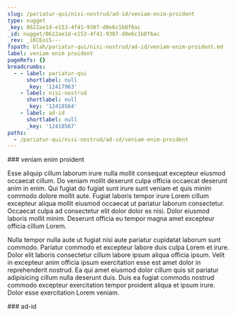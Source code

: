 ```yaml
---
slug: /pariatur-qui/nisi-nostrud/ad-id/veniam-enim-proident
type: nugget
_key: 0622ae1d-e153-4f41-9307-d0e6c1b8f6ac
_id: nugget/0622ae1d-e153-4f41-9307-d0e6c1b8f6ac
_rev: _iKCEoiS---
fspath: blah/pariatur-qui/nisi-nostrud/ad-id/veniam-enim-proident.md
label: veniam enim proident
pageRefs: {}
breadcrumbs:
  - - label: pariatur-qui
      shortlabel: null
      _key: '12417963'
    - label: nisi-nostrud
      shortlabel: null
      _key: '12418564'
    - label: ad-id
      shortlabel: null
      _key: '12418567'
paths:
  - /pariatur-qui/nisi-nostrud/ad-id/veniam-enim-proident
---
```


<NuggetArea>
<Nugget slug="/pariatur-qui/nisi-nostrud/ad-id/veniam-enim-proident" type="nugget" _key="0622ae1d-e153-4f41-9307-d0e6c1b8f6ac" _id="nugget/0622ae1d-e153-4f41-9307-d0e6c1b8f6ac" _rev="_iKCEoiS---" fspath="blah/pariatur-qui/nisi-nostrud/ad-id/veniam-enim-proident.md" label="veniam enim proident" paths="/pariatur-qui/nisi-nostrud/ad-id/veniam-enim-proident">
<NuggetBody>
### veniam enim proident

Esse aliquip cillum laborum irure nulla mollit consequat excepteur eiusmod occaecat cillum. Do veniam mollit deserunt culpa officia occaecat deserunt anim in enim. Qui fugiat do fugiat sunt irure sunt veniam et quis minim commodo dolore mollit aute. Fugiat laboris tempor irure Lorem cillum excepteur aliqua mollit eiusmod occaecat ut pariatur laborum consectetur. Occaecat culpa ad consectetur elit dolor dolor ex nisi. Dolor eiusmod laboris mollit minim. Deserunt officia eu tempor magna amet excepteur officia cillum Lorem.

Nulla tempor nulla aute ut fugiat nisi aute pariatur cupidatat laborum sunt commodo. Pariatur commodo et excepteur labore duis culpa Lorem et irure. Dolor elit laboris consectetur cillum labore ipsum aliqua officia ipsum. Velit in excepteur anim officia ipsum exercitation esse est amet dolor in reprehenderit nostrud. Ea qui amet eiusmod dolor cillum quis sit pariatur adipisicing cillum nulla deserunt duis. Duis ea fugiat commodo nostrud commodo excepteur exercitation tempor proident aliqua et ipsum irure. Dolor esse exercitation Lorem veniam.

</NuggetBody>
<Breadcrumbs>
<Crumbs>
<Crumb _key="12417963" label="pariatur-qui" /><Crumb _key="12418564" label="nisi-nostrud" /><Crumb _key="12418567" label="ad-id" />
</Crumbs>
</Breadcrumbs>
</Nugget>

<NuggetsInbound>
</NuggetsInbound>
<NuggetsOutbound>
</NuggetsOutbound>
</NuggetArea>
<PassagesInbound>
<Passage direction="inbound" type="passage" _key="12418567" _id="passage/12418567" _rev="_iKCEoiO---" label="ad-id" passage="ad-id" fspath="blah/pariatur-qui/nisi-nostrud/ad-id" paths="/pariatur-qui/nisi-nostrud/ad-id" slug="/pariatur-qui/nisi-nostrud/ad-id">
<NuggetBody>
### ad-id

</NuggetBody>
<Breadcrumbs>
<Crumbs>
<Crumb _key="12417963" label="pariatur-qui" /><Crumb _key="12418564" label="nisi-nostrud" />
</Crumbs>
</Breadcrumbs>
</Passage>

</PassagesInbound>
<PassagesOutbound>
</PassagesOutbound>